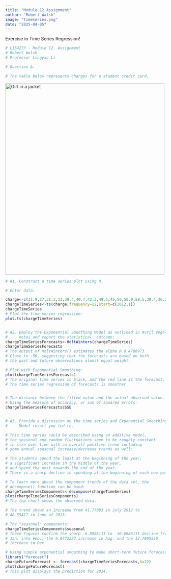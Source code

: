 ```yaml
---
title: "Module 12 Assignment"
author: "Robert Walsh"
image: "timeseries.png"
date: "2025-04-05"
---
```


Exercise in Time Series Regression!

```r
# LIS4273 - Module 12. Assignment
# Robert Walsh
# Professor Lingyao Li

# Question A.

# The table below represents charges for a student credit card. 
```
<img src="charges.png" alt="Girl in a jacket" width="500" height="600">
```r
# A1. Construct a time series plot using R.

# Enter data:

charge<-c(31.9,27,31.3,31,39.4,40.7,42.3,49.5,45,50,50.9,58.5,39.4,36.2,40.5,44.6,46.8,44.7,52.2,54,48.8 ,55.8,58.7,63.4)
chargeTimeSeries<-ts(charge,frequency=12,start=c(2012,1))
chargeTimeSeries
# Plot the time series regression:
plot.ts(chargeTimeSeries)


# A2. Employ the Exponential Smoothing Model as outlined in Avril Voghlan's
#     notes and report the statistical  outcome:
chargeTimeSeriesForecasts<-HoltWinters(chargeTimeSeries)
chargeTimeSeriesForecasts
# The output of HoltWinters() estimates the alpha @ 0.4786973
# Close to .50, suggesting that the forecasts are based on both
# the past and future observations almost equal weight.

# Plot with Exponential Smoothing:
plot(chargeTimeSeriesForecasts)
# The original time series in black, and the red line is the forecast.
# The time series regression of forecasts is smoother.


# The distance between the fitted value and the actual observed value.
# Using the measure of accuracy, or sum of squared errors:
chargeTimeSeriesForecasts$SSE


# A3. Provide a discussion on the time series and Exponential Smoothing
#     Model result you led to. 

# This time series could be described using an additive model,
# the seasonal and random fluctuations seem to be roughly constant
# in size over time with an overall positive trend including
# some annual seasonal increase/decrease trends as well:

# The students spend the least at the beginning of the year,
# a significant increase in the middle of the year,
# and spend the most towards the end of the year.
# There is a sharp decline in spending at the beginning of each new year.

# To learn more about the component trends of the data set, the 
# decompose() function can be used:
chargeTimeSeriesComponents<-decompose(chargeTimeSeries)
plot(chargeTimeSeriesComponents)
# The top chart shows the observed data.

# The trend shows an increase from 41.77083 in July 2012 to
# 48.55417 in June of 2013.

# The "seasonal" components:
chargeTimeSeriesComponents$seasonal
# These figures confirm the sharp -6.8986111 to -10.6986111 decline from
# Jan. into Feb., the 6.8472222 increase in Aug. and the 12.7805556
# increase in Dec.

# Using simple exponential smoothing to make short-term future forecasts.
library("forecast")
chargeFutureForecast <- forecast(chargeTimeSeriesForecasts,h=12)
plot(chargeFutureForecast)
# This plot displays the prediction for 2014.

```

